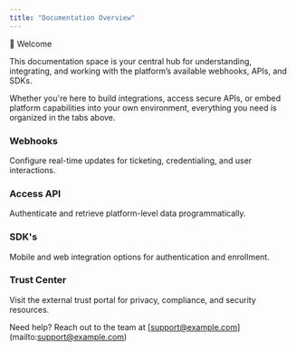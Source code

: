 ```yaml
---
title: "Documentation Overview"
---
```


👋  Welcome

This documentation space is your central hub for understanding, integrating, and working with the platform’s available webhooks, APIs, and SDKs.

Whether you're here to build integrations, access secure APIs, or embed platform capabilities into your own environment, everything you need is organized in the tabs above.

### Webhooks

Configure real-time updates for ticketing, credentialing, and user interactions.

<CardGroup cols="3">
  <Card title="Ticketing Webhook" icon="webhook" iconType="regular" color="#37B5AC" horizontal>
    
  </Card>
  <Card title="Credentialing Webhook" icon="webhook" iconType="regular" color="#37B5AC" horizontal href="https://chitwood.mintlify.app/docs/webhooks/credentialing/overview">
    
  </Card>
  <Card title="Interactions Webhook" icon="webhook" iconType="regular" color="#37B5AC" horizontal href="https://chitwood.mintlify.app/docs/webhooks/interactions/overview">
    
  </Card>
</CardGroup>

### Access API

Authenticate and retrieve platform-level data programmatically.

<Card title="Access API Documentation" icon="screwdriver-wrench" iconType="regular" color="#37B5AC" horizontal href="https://chitwood.mintlify.app/docs/access-api/overview">
  
</Card>

### SDK's

Mobile and web integration options for authentication and enrollment.

<CardGroup cols="2">
  <Card title="AuthKit" icon="head-side" iconType="regular" color="#37B5AC" horizontal href="https://chitwood.mintlify.app/docs/authkit-sdk/overview/overview">
    
  </Card>
  <Card title="EnrollKit" icon="clipboard-check" iconType="regular" color="#37B5AC" horizontal href="https://chitwood.mintlify.app/docs/enrollkit-sdk/overview/overview">
    
  </Card>
</CardGroup>

### Trust Center

Visit the external trust portal for privacy, compliance, and security resources.

<Card title="Trust Center" icon="key" iconType="regular" color="#37B5AC" horizontal href="trust.wicketsoft.com">
  
</Card>


Need help? Reach out to the team at [[support@example.com](mailto:support@example.com)](mailto:support@example.com)